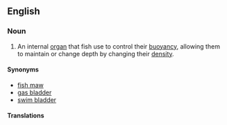 ==English==

===Noun===
{{en-noun}}
{{wikipedia}}

# An internal [[organ]] that fish use to control their [[buoyancy]], allowing them to maintain or change depth by changing their [[density]].

====Synonyms====
* [[fish maw]]
* [[gas bladder]]
* [[swim bladder]]

====Translations====
{{trans-see|swim bladder}}